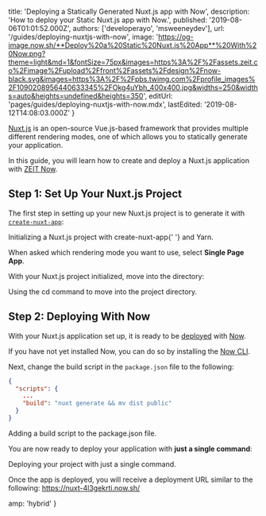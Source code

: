 
  title: 'Deploying a Statically Generated Nuxt.js app with Now',
  description: 'How to deploy your Static Nuxt.js app with Now.',
  published: '2019-08-06T01:01:52.000Z',
  authors: ['developerayo', 'msweeneydev'],
  url: '/guides/deploying-nuxtjs-with-now',
  image:
    'https://og-image.now.sh/**Deploy%20a%20Static%20Nuxt.js%20App**%20With%20Now.png?theme=light&md=1&fontSize=75px&images=https%3A%2F%2Fassets.zeit.co%2Fimage%2Fupload%2Ffront%2Fassets%2Fdesign%2Fnow-black.svg&images=https%3A%2F%2Fpbs.twimg.com%2Fprofile_images%2F1090208956440633345%2FOkg4uYbh_400x400.jpg&widths=250&widths=auto&heights=undefined&heights=350',
  editUrl: 'pages/guides/deploying-nuxtjs-with-now.mdx',
  lastEdited: '2019-08-12T14:08:03.000Z'
}

[Nuxt.js](https://nuxtjs.org/) is an open-source Vue.js-based framework that provides multiple different rendering modes, one of which allows you to statically generate your application.

In this guide, you will learn how to create and deploy a Nuxt.js application with [ZEIT Now](/docs/v2).

## Step 1: Set Up Your Nuxt.js Project

The first step in setting up your new Nuxt.js project is to generate it with [`create-nuxt-app`](https://nuxtjs.org/guide/installation/#using-code-create-nuxt-app-code-):

<Snippet dark text="yarn create nuxt-app my-nuxt-app" />
<Caption>
  Initializing a Nuxt.js project with <InlineCode>create-nuxt-app</InlineCode>{' '}
  and <GenericLink href="https://yarnpkg.com">Yarn</GenericLink>.
</Caption>

When asked which rendering mode you want to use, select **Single Page App**.

With your Nuxt.js project initialized, move into the directory:

<Snippet dark text="cd my-nuxt-project" />
<Caption>
  Using the <InlineCode>cd</InlineCode> command to move into the project
  directory.
</Caption>

## Step 2: Deploying With Now

With your Nuxt.js application set up, it is ready to be [deployed](/docs/v2/deployments/basics/) with [Now](/docs/v2).

If you have not yet installed Now, you can do so by installing the [Now CLI](/download).

Next, change the build script in the `package.json` file to the following:

```json
{
  "scripts": {
    ...
    "build": "nuxt generate && mv dist public"
  }
}
```

<Caption>
  Adding a <InlineCode>build</InlineCode> script to the
  <InlineCode>package.json</InlineCode> file.
</Caption>

You are now ready to deploy your application with **just a single command**:

<Snippet dark text="now" />
<Caption>Deploying your project with just a single command.</Caption>

Once the app is deployed, you will receive a deployment URL similar to the following:
<https://nuxt-4l3gekrti.now.sh/>


  amp: 'hybrid'
}
